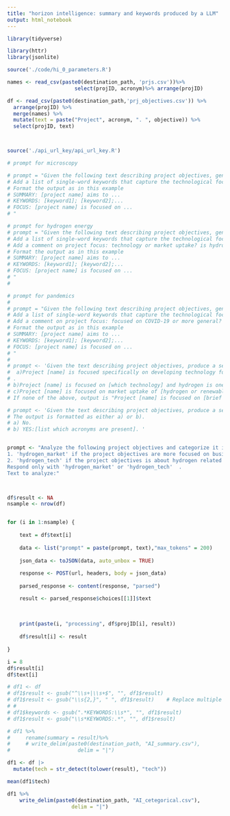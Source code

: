 ```yaml
---
title: "horizon intelligence: summary and keywords produced by a LLM"
output: html_notebook
---
```



```r
library(tidyverse)

library(httr)
library(jsonlite)

source('./code/hi_0_parameters.R')

```


```r
names <- read_csv(paste0(destination_path, 'prjs.csv'))%>% 
                      select(projID, acronym)%>% arrange(projID)

df <- read_csv(paste0(destination_path,'prj_objectives.csv')) %>% 
  arrange(projID) %>%
  merge(names) %>%
  mutate(text = paste("Project", acronym, ". ", objective)) %>%
  select(projID, text)




```


```r

source('./api_url_key/api_url_key.R')

# prompt for microscopy

# prompt = "Given the following text describing project objectives, generate a sentence summarizing project objectives. 
# Add a list of single-word keywords that capture the technological focus of the project. each keyword is composed of 1 or 2 words.
# Format the output as in this example
# SUMMARY: [project name] aims to ...
# KEYWORDS: [keyword1]; [keyword2];...
# FOCUS: [project name] is focused on ...
# "

# prompt for hydrogen energy 
# prompt = "Given the following text describing project objectives, generate a sentence summarizing project objectives. 
# Add a list of single-word keywords that capture the technological focus of the project. each keyword is composed of 1 or 2 words.
# Add a comment on project focus: technology or market uptake? is hydrogen the core focus, or just one of the applications?
# Format the output as in this example
# SUMMARY: [project name] aims to ...
# KEYWORDS: [keyword1]; [keyword2];...
# FOCUS: [project name] is focused on ... 
# "
# 

# prompt for pandemics 
# 
# prompt = "Given the following text describing project objectives, generate a sentence summarizing project objectives. 
# Add a list of single-word keywords that capture the technological focus of the project. each keyword is composed of 1 or 2 words.
# Add a comment on project focus: focused on COVID-19 or more general?
# Format the output as in this example
# SUMMARY: [project name] aims to ...
# KEYWORDS: [keyword1]; [keyword2];...
# FOCUS: [project name] is focused on ... 
# "
# 
# prompt <- 'Given the text describing project objectives, produce a sentence that classifies the project into one of the following categories:
#  a)Project [name] is focused specifically on developing technology for [hydrogen or fuel cells]
# .
# b)Project [name] is focused on [which technology] and hydrogen is one of the applications.
# c)Project [name] is focused on market uptake of [hydrogen or renewable energy]
# If none of the above, output is "Project [name] is focused on [brief description of the focus]."  '

# prompt <- 'Given the text describing project objectives, produce a sentence that specifies if the text includes one or more of the folowing words: "fuel cell",  PEMFC, SOFC, PAFC, AFC, MCFC, DMFC, or RFC.
# The output is formatted as either a) or b).
# a) No.
# b) YES:[list which acronyms are present]. '


prompt <- "Analyze the following project objectives and categorize it into one of the two categories: hydrogen_tech or hydrogen_market.
1. 'hydrogen_market' if the project objectives are more focused on business models, market uptake, hydrogen valley, policy or hydrogen has a marginal role as potential application. 
2. 'hydrogen_tech' if the project objectives is about hydrogen related technology, physics, chemistry, engineering, or fuel cells.
Respond only with 'hydrogen_market' or 'hydrogen_tech'  .
Text to analyze:"




```


```r
df$result <- NA
nsample <- nrow(df)


for (i in 1:nsample) {
    
    text = df$text[i]
    
    data <- list("prompt" = paste(prompt, text),"max_tokens" = 200)
    
    json_data <- toJSON(data, auto_unbox = TRUE)
    
    response <- POST(url, headers, body = json_data)
    
    parsed_response <- content(response, "parsed")

    result <- parsed_response$choices[[1]]$text
    
    
    
    print(paste(i, "processing", df$projID[i], result))
    
    df$result[i] <- result
  
}
```

```r
i = 8
df$result[i]
df$text[i]

```



```r

# df1 <- df
# df1$result <- gsub("^\\s+|\\s+$", "", df1$result) 
# df1$result <- gsub("\\s{2,}", " ", df1$result)    # Replace multiple spaces with a single space
# # 
# df1$keywords <- gsub(".*KEYWORDS:\\s*", "", df1$result)
# df1$result <- gsub("\\s*KEYWORDS:.*", "", df1$result)

# df1 %>%  
#     rename(summary = result)%>%
#     # write_delim(paste0(destination_path, "AI_summary.csv"), 
#                      delim = "|")

df1 <- df |>
  mutate(tech = str_detect(tolower(result), "tech"))  

mean(df1$tech)

df1 %>%  
    write_delim(paste0(destination_path, "AI_cetegorical.csv"), 
                     delim = "|")


```


 
 